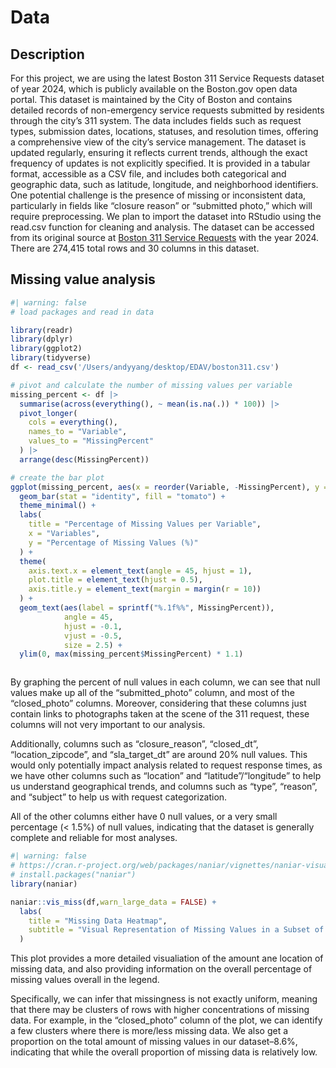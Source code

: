 # Data

## Description

For this project, we are using the latest Boston 311 Service Requests dataset of year 2024, which is publicly available on the Boston.gov open data portal. This dataset is maintained by the City of Boston and contains detailed records of non-emergency service requests submitted by residents through the city's 311 system. The data includes fields such as request types, submission dates, locations, statuses, and resolution times, offering a comprehensive view of the city's service management. The dataset is updated regularly, ensuring it reflects current trends, although the exact frequency of updates is not explicitly specified. It is provided in a tabular format, accessible as a CSV file, and includes both categorical and geographic data, such as latitude, longitude, and neighborhood identifiers. One potential challenge is the presence of missing or inconsistent data, particularly in fields like "closure reason" or "submitted photo," which will require preprocessing. We plan to import the dataset into RStudio using the read.csv function for cleaning and analysis. The dataset can be accessed from its original source at [Boston 311 Service Requests](https://data.boston.gov/dataset/311-service-requests) with the year 2024. There are 274,415 total rows and 30 columns in this dataset.

## Missing value analysis


```r
#| warning: false
# load packages and read in data

library(readr)
library(dplyr)
library(ggplot2)
library(tidyverse)
df <- read_csv('/Users/andyyang/desktop/EDAV/boston311.csv')

# pivot and calculate the number of missing values per variable
missing_percent <- df |>
  summarise(across(everything(), ~ mean(is.na(.)) * 100)) |>
  pivot_longer(
    cols = everything(),
    names_to = "Variable",
    values_to = "MissingPercent"
  ) |>
  arrange(desc(MissingPercent))

# create the bar plot
ggplot(missing_percent, aes(x = reorder(Variable, -MissingPercent), y = MissingPercent)) +
  geom_bar(stat = "identity", fill = "tomato") +
  theme_minimal() +
  labs(
    title = "Percentage of Missing Values per Variable",
    x = "Variables",
    y = "Percentage of Missing Values (%)"
  ) +
  theme(
    axis.text.x = element_text(angle = 45, hjust = 1),
    plot.title = element_text(hjust = 0.5),
    axis.title.y = element_text(margin = margin(r = 10))
  ) +
  geom_text(aes(label = sprintf("%.1f%%", MissingPercent)), 
            angle = 45,
            hjust = -0.1, 
            vjust = -0.5, 
            size = 2.5) +
  ylim(0, max(missing_percent$MissingPercent) * 1.1)



```
By graphing the percent of null values in each column, we can see that null values make up all of the "submitted_photo" column, and most of the "closed_photo" columns. Moreover, considering that these columns just contain links to photographs taken at the scene of the 311 request, these columns will not very important to our analysis.

Additionally, columns such as "closure_reason", "closed_dt", "location_zipcode", and "sla_target_dt" are around 20% null values. This would only potentially impact analysis related to request response times, as we have other columns such as "location" and "latitude"/"longitude" to help us understand geographical trends, and columns such as "type", "reason", and "subject" to help us with request categorization.

All of the other columns either have 0 null values, or a very small percentage (< 1.5%) of null values, indicating that the dataset is generally complete and reliable for most analyses.


```r
#| warning: false
# https://cran.r-project.org/web/packages/naniar/vignettes/naniar-visualisation.html
# install.packages("naniar")
library(naniar)

naniar::vis_miss(df,warn_large_data = FALSE) +
  labs(
    title = "Missing Data Heatmap",
    subtitle = "Visual Representation of Missing Values in a Subset of df"
  )
```
This plot provides a more detailed visualiation of the amount ane location of missing data, and also providing information on the overall percentage of missing values overall in the legend. 

Specifically, we can infer that missingness is not exactly uniform, meaning that there may be clusters of rows with higher concentrations of missing data. For example, in the "closed_photo" column of the plot, we can identify a few clusters where there is more/less missing data. We also get a proportion on the total amount of missing values in our dataset--8.6%, indicating that while the overall proportion of missing data is relatively low.




